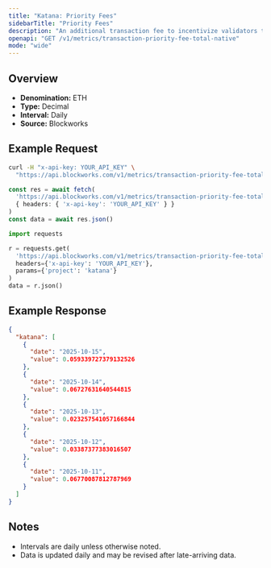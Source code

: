 ```yaml
---
title: "Katana: Priority Fees"
sidebarTitle: "Priority Fees"
description: "An additional transaction fee to incentivize validators to prioritize and execute transactions."
openapi: "GET /v1/metrics/transaction-priority-fee-total-native"
mode: "wide"
---
```


## Overview

- **Denomination:** ETH
- **Type:** Decimal
- **Interval:** Daily
- **Source:** Blockworks

## Example Request

<CodeGroup>

```bash cURL
curl -H "x-api-key: YOUR_API_KEY" \
  "https://api.blockworks.com/v1/metrics/transaction-priority-fee-total-native?project=katana"
```

```typescript TypeScript
const res = await fetch(
  'https://api.blockworks.com/v1/metrics/transaction-priority-fee-total-native?project=katana',
  { headers: { 'x-api-key': 'YOUR_API_KEY' } }
)
const data = await res.json()
```

```python Python
import requests

r = requests.get(
  'https://api.blockworks.com/v1/metrics/transaction-priority-fee-total-native',
  headers={'x-api-key': 'YOUR_API_KEY'},
  params={'project': 'katana'}
)
data = r.json()
```

</CodeGroup>

## Example Response

```json
{
  "katana": [
    {
      "date": "2025-10-15",
      "value": 0.059339727379132526
    },
    {
      "date": "2025-10-14",
      "value": 0.06727631640544815
    },
    {
      "date": "2025-10-13",
      "value": 0.023257541057166844
    },
    {
      "date": "2025-10-12",
      "value": 0.03387377383016507
    },
    {
      "date": "2025-10-11",
      "value": 0.06770087812787969
    }
  ]
}
```

## Notes
- Intervals are daily unless otherwise noted.
- Data is updated daily and may be revised after late-arriving data.